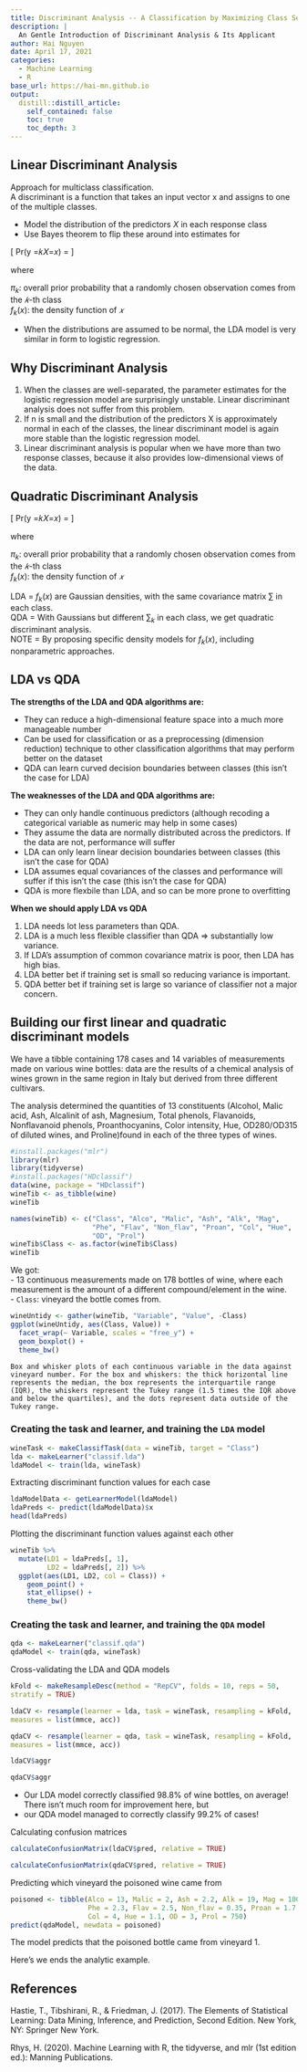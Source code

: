 ```yaml
---
title: Discriminant Analysis -- A Classification by Maximizing Class Separation
description: |
  An Gentle Introduction of Discriminant Analysis & Its Applicant
author: Hai Nguyen
date: April 17, 2021
categories:
  - Machine Learning
  - R
base_url: https://hai-mn.github.io
output:
  distill::distill_article:
    self_contained: false
    toc: true
    toc_depth: 3
---
```


## Linear Discriminant Analysis  

Approach for multiclass classification.   
A discriminant is a function that takes an input vector x and assigns to one of the multiple classes.   

  - Model the distribution of the predictors $X$ in each response class  
  - Use Bayes theorem to flip these around into estimates for   

\[ Pr(y =𝑘\mid 𝑋=𝑥) = \frac{\pi_k f_k(x)}{\sum_{l=1}^K \pi_l f_l(x)} \]

where 

$\pi_k$: overall prior probability that a randomly chosen observation comes from the $𝑘$-th class   
$f_k(x)$: the density function of $𝑥$   

  - When the distributions are assumed to be normal, the LDA model is very similar in form to logistic regression.  
  
## Why Discriminant Analysis 

  1. When the classes are well-separated, the parameter estimates for the logistic regression model are surprisingly unstable. Linear discriminant analysis does not suffer from this problem.  
  2. If n is small and the distribution of the predictors X is approximately normal in each of the classes, the linear discriminant model is again more stable than the logistic regression model.  
  3. Linear discriminant analysis is popular when we have more than two response classes, because it also provides low-dimensional views of the data.  
  
## Quadratic Discriminant Analysis

\[ Pr(y =𝑘\mid 𝑋=𝑥) = \frac{\pi_k f_k(x)}{\sum_{l=1}^K \pi_l f_l(x)} \]

where 

$\pi_k$: overall prior probability that a randomly chosen observation comes from the $𝑘$-th class   
$f_k(x)$: the density function of $𝑥$   

LDA = $f_k(x)$ are Gaussian densities, with the same covariance matrix $\sum$ in each class.   
QDA = With Gaussians but different $\sum_k$ in each class, we get quadratic discriminant analysis.   
NOTE = By proposing specific density models for $f_k(x)$, including nonparametric approaches.   

## LDA vs QDA

__The strengths of the LDA and QDA algorithms are:__   

  - They can reduce a high-dimensional feature space into a much more manageable number   
  - Can be used for classification or as a preprocessing (dimension reduction) technique to
other classification algorithms that may perform better on the dataset  
  - QDA can learn curved decision boundaries between classes (this isn’t the case for LDA)   
  
__The weaknesses of the LDA and QDA algorithms are:__   

  - They can only handle continuous predictors (although recoding a categorical variable as
numeric may help in some cases)   
  - They assume the data are normally distributed across the predictors. If the data are not,
performance will suffer  
  - LDA can only learn linear decision boundaries between classes (this isn’t the case for
QDA)  
  - LDA assumes equal covariances of the classes and performance will suffer if this isn’t
the case (this isn’t the case for QDA)   
  - QDA is more flexbile than LDA, and so can be more prone to overfitting   

__When we should apply LDA vs QDA__    

  1. LDA needs lot less parameters than QDA.   
  2. LDA is a much less flexible classifier than QDA $\Rightarrow$ substantially low variance.  
  3. If LDA’s assumption of common covariance matrix is poor, then LDA has high bias.  
  4. LDA better bet if training set is small so reducing variance is important.  
  5. QDA better bet if training set is large so variance of classifier not a major concern.  
  
  
## Building our first linear and quadratic discriminant models

We have a tibble containing 178 cases and 14 variables of measurements made on various wine bottles: data are the results of a chemical analysis of wines grown in the same region in Italy but derived from three different cultivars. 

The analysis determined the quantities of 13 constituents (Alcohol, Malic acid, Ash, Alcalinit of ash, Magnesium, Total phenols, Flavanoids, Nonflavanoid phenols, Proanthocyanins, Color intensity, Hue, OD280/OD315 of diluted wines, and Proline)found in each of the three types of wines.

```r
#install.packages("mlr")
library(mlr)
library(tidyverse)
#install.packages("HDclassif")
data(wine, package = "HDclassif")
wineTib <- as_tibble(wine)
wineTib
```

```r
names(wineTib) <- c("Class", "Alco", "Malic", "Ash", "Alk", "Mag",
                    "Phe", "Flav", "Non_flav", "Proan", "Col", "Hue",
                    "OD", "Prol")
wineTib$Class <- as.factor(wineTib$Class)
wineTib
```

We got:  
  - 13 continuous measurements made on 178 bottles of wine, where each measurement is the amount of a different compound/element in the wine.    
  - `Class`:  vineyard the bottle comes from.  

```r
wineUntidy <- gather(wineTib, "Variable", "Value", -Class)
ggplot(wineUntidy, aes(Class, Value)) +
  facet_wrap(~ Variable, scales = "free_y") +
  geom_boxplot() +
  theme_bw()
```

~~~
Box and whisker plots of each continuous variable in the data against vineyard number. For the box and whiskers: the thick horizontal line represents the median, the box represents the interquartile range (IQR), the whiskers represent the Tukey range (1.5 times the IQR above and below the quartiles), and the dots represent data outside of the Tukey range.   
~~~

### Creating the task and learner, and training the `LDA` model

```r
wineTask <- makeClassifTask(data = wineTib, target = "Class")
lda <- makeLearner("classif.lda")
ldaModel <- train(lda, wineTask)
```

Extracting discriminant function values for each case

```r
ldaModelData <- getLearnerModel(ldaModel)
ldaPreds <- predict(ldaModelData)$x
head(ldaPreds)
```

Plotting the discriminant function values against each other

```r
wineTib %>%
  mutate(LD1 = ldaPreds[, 1],
         LD2 = ldaPreds[, 2]) %>%
  ggplot(aes(LD1, LD2, col = Class)) + 
    geom_point() +
    stat_ellipse() +
    theme_bw()
```

### Creating the task and learner, and training the `QDA` model

```r
qda <- makeLearner("classif.qda")
qdaModel <- train(qda, wineTask)
```

Cross-validating the LDA and QDA models

```r
kFold <- makeResampleDesc(method = "RepCV", folds = 10, reps = 50,
stratify = TRUE)

ldaCV <- resample(learner = lda, task = wineTask, resampling = kFold,
measures = list(mmce, acc))

qdaCV <- resample(learner = qda, task = wineTask, resampling = kFold,
measures = list(mmce, acc))

ldaCV$aggr

qdaCV$aggr
```

- Our LDA model correctly classified 98.8% of wine bottles, on average! There isn’t much
room for improvement here, but   
- our QDA model managed to correctly classify 99.2% of cases!   


Calculating confusion matrices

```r
calculateConfusionMatrix(ldaCV$pred, relative = TRUE)

calculateConfusionMatrix(qdaCV$pred, relative = TRUE)
```

Predicting which vineyard the poisoned wine came from

```r
poisoned <- tibble(Alco = 13, Malic = 2, Ash = 2.2, Alk = 19, Mag = 100,
                   Phe = 2.3, Flav = 2.5, Non_flav = 0.35, Proan = 1.7,
                   Col = 4, Hue = 1.1, OD = 3, Prol = 750)
predict(qdaModel, newdata = poisoned)
```

The model predicts that the poisoned bottle came from vineyard 1.

Here's we ends the analytic example.

## References

Hastie, T., Tibshirani, R., & Friedman, J. (2017). The Elements of Statistical Learning: Data Mining, Inference, and Prediction, Second Edition. New York, NY: Springer New York.

Rhys, H. (2020). Machine Learning with R, the tidyverse, and mlr (1st edition ed.): Manning Publications.
